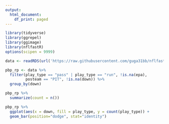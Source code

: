 ```yaml
---
output:
  html_document:
    df_print: paged
---
```



```r
library(tidyverse)
library(ggrepel)
library(ggimage)
library(nflfastR)
options(scipen = 9999)
```

```r
data <- readRDS(url('https://raw.githubusercontent.com/guga31bb/nflfastR-data/master/data/play_by_play_2019.rds'))
```

```r
pbp_rp <- data %>%
  filter(play_type == "pass" | play_type == "run", !is.na(epa),
         posteam == "PIT", !is.na(down)) %>%
  group_by(down)

pbp_rp %>%
  summarize(count = n())
```

```r
pbp_rp %>%
  ggplot(aes(x = down, fill = play_type, y = count(play_type)) +
  geom_bar(position="dodge", stat="identity")
```




